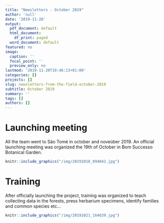 ```yaml
---
title: "Newsletters - October 2019"
author: 'null'
date: '2019-11-20'
output:
  pdf_document: default
  html_document:
    df_print: paged
  word_document: default
featured: no
image:
  caption: ''
  focal_point: ''
  preview_only: no
lastmod: '2019-11-20T10:46:13+01:00'
categories: []
projects: []
slug: newsletters-from-the-field-october-2019
subtitle: October 2019
summary: ''
tags: []
authors: []
---
```


# Launching meeting

All the team went to São Tomé in october and noveùber 2019. An official launching meeting was organized the 19th of October in Bom Successo Botanical Garden.

```r
knitr::include_graphics("/img/20191018_094842.jpg")
```


# Training

After officially launching the project, training was organized to teach collecting data in the forests, press herbarium specimens, identify families and common species etc...


```r
knitr::include_graphics("/img/20191021_164639.jpg")
```



